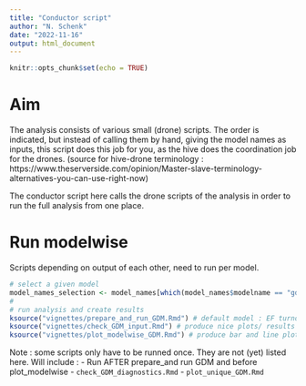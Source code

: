 ```yaml
---
title: "Conductor script"
author: "N. Schenk"
date: "2022-11-16"
output: html_document
---
```


```r
knitr::opts_chunk$set(echo = TRUE)
```

# Aim
The analysis consists of various small (drone) scripts. The order is indicated, but instead of calling them by hand, giving the model names as inputs, this script does this job for you, as the hive does the coordination job for the drones. (source for hive-drone terminology : https://www.theserverside.com/opinion/Master-slave-terminology-alternatives-you-can-use-right-now)

The conductor script here calls the drone scripts of the analysis in order to run the full analysis from one place.

# Run modelwise
Scripts depending on output of each other, need to run per model.
```r
# select a given model
model_names_selection <- model_names[which(model_names$modelname == "gdm_EFturnover_0.7_LUI"), ]
#
# run analysis and create results
ksource("vignettes/prepare_and_run_GDM.Rmd") # default model : EF turnover 0.7 LUI
ksource("vignettes/check_GDM_input.Rmd") # produce nice plots/ results about correlations among input variables
ksource("vignettes/plot_modelwise_GDM.Rmd") # produce bar and line plots of the current model
```

Note : some scripts only have to be runned once. They are not (yet) listed here.
Will include : 
- Run AFTER prepare_and run GDM and before plot_modelwise
    - `check_GDM_diagnostics.Rmd`
    - `plot_unique_GDM.Rmd`



